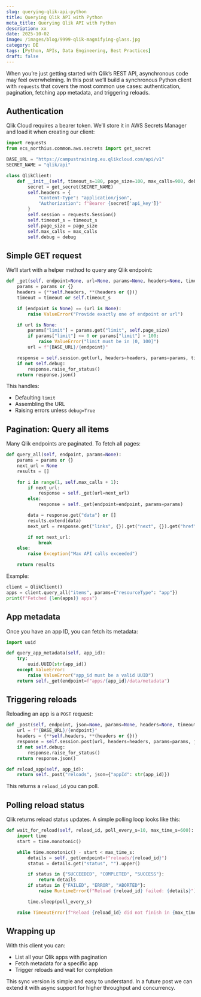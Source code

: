 ```yaml
---
slug: querying-qlik-api-python
title: Querying Qlik API with Python
meta_title: Querying Qlik API with Python
description: xx
date: 2025-10-02
image: /images/blog/9999-qlik-magnifying-glass.jpg
category: DE
tags: [Python, APIs, Data Engineering, Best Practices]
draft: false
---
```


When you’re just getting started with Qlik’s REST API, asynchronous code may feel overwhelming. In this post we’ll build a synchronous Python client with `requests` that covers the most common use cases: authentication, pagination, fetching app metadata, and triggering reloads.

## Authentication

Qlik Cloud requires a bearer token. We’ll store it in AWS Secrets Manager and load it when creating our client:

```python
import requests
from ecs_northius.common.aws.secrets import get_secret

BASE_URL = "https://campustraining.eu.qlikcloud.com/api/v1"
SECRET_NAME = "qlik/api"

class QlikClient:
    def __init__(self, timeout_s=180, page_size=100, max_calls=900, debug=False):
        secret = get_secret(SECRET_NAME)
        self.headers = {
            "Content-Type": "application/json",
            "Authorization": f"Bearer {secret['api_key']}"
        }
        self.session = requests.Session()
        self.timeout_s = timeout_s
        self.page_size = page_size
        self.max_calls = max_calls
        self.debug = debug
```

## Simple GET request

We’ll start with a helper method to query any Qlik endpoint:

```python
def _get(self, endpoint=None, url=None, params=None, headers=None, timeout=None):
    params = params or {}
    headers = {**self.headers, **(headers or {})}
    timeout = timeout or self.timeout_s

    if (endpoint is None) == (url is None):
        raise ValueError("Provide exactly one of endpoint or url")

    if url is None:
        params["limit"] = params.get("limit", self.page_size)
        if params["limit"] <= 0 or params["limit"] > 100:
            raise ValueError("limit must be in (0, 100]")
        url = f"{BASE_URL}/{endpoint}"

    response = self.session.get(url, headers=headers, params=params, timeout=timeout)
    if not self.debug:
        response.raise_for_status()
    return response.json()
```

This handles:

* Defaulting `limit`
* Assembling the URL
* Raising errors unless `debug=True`

## Pagination: Query all items

Many Qlik endpoints are paginated. To fetch all pages:

```python
def query_all(self, endpoint, params=None):
    params = params or {}
    next_url = None
    results = []

    for i in range(1, self.max_calls + 1):
        if next_url:
            response = self._get(url=next_url)
        else:
            response = self._get(endpoint=endpoint, params=params)

        data = response.get("data") or []
        results.extend(data)
        next_url = response.get("links", {}).get("next", {}).get("href")

        if not next_url:
            break
    else:
        raise Exception("Max API calls exceeded")

    return results
```

Example:

```python
client = QlikClient()
apps = client.query_all("items", params={"resourceType": "app"})
print(f"Fetched {len(apps)} apps")
```

## App metadata

Once you have an app ID, you can fetch its metadata:

```python
import uuid

def query_app_metadata(self, app_id):
    try:
        uuid.UUID(str(app_id))
    except ValueError:
        raise ValueError("app_id must be a valid UUID")
    return self._get(endpoint=f"apps/{app_id}/data/metadata")
```

## Triggering reloads

Reloading an app is a `POST` request:

```python
def _post(self, endpoint, json=None, params=None, headers=None, timeout=None):
    url = f"{BASE_URL}/{endpoint}"
    headers = {**self.headers, **(headers or {})}
    response = self.session.post(url, headers=headers, params=params, json=json, timeout=timeout)
    if not self.debug:
        response.raise_for_status()
    return response.json()

def reload_app(self, app_id):
    return self._post("reloads", json={"appId": str(app_id)})
```

This returns a `reload_id` you can poll.

## Polling reload status

Qlik returns reload status updates. A simple polling loop looks like this:

```python
def wait_for_reload(self, reload_id, poll_every_s=10, max_time_s=600):
    import time
    start = time.monotonic()

    while time.monotonic() - start < max_time_s:
        details = self._get(endpoint=f"reloads/{reload_id}")
        status = details.get("status", "").upper()

        if status in {"SUCCEEDED", "COMPLETED", "SUCCESS"}:
            return details
        if status in {"FAILED", "ERROR", "ABORTED"}:
            raise RuntimeError(f"Reload {reload_id} failed: {details}")

        time.sleep(poll_every_s)

    raise TimeoutError(f"Reload {reload_id} did not finish in {max_time_s} seconds")
```

## Wrapping up

With this client you can:

* List all your Qlik apps with pagination
* Fetch metadata for a specific app
* Trigger reloads and wait for completion

This sync version is simple and easy to understand. In a future post we can extend it with async support for higher throughput and concurrency.
